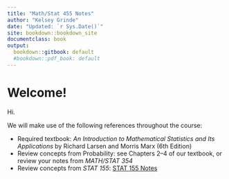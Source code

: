 ```yaml
---
title: "Math/Stat 455 Notes"
author: "Kelsey Grinde"
date: "Updated: `r Sys.Date()`"
site: bookdown::bookdown_site
documentclass: book
output:
  bookdown::gitbook: default
  #bookdown::pdf_book: default
---
```


# Welcome! {-}

Hi.

We will make use of the following references throughout the course:

- Required textbook: *An Introduction to Mathematical Statistics and Its Applications* by Richard Larsen and Morris Marx (6th Edition)
- Review concepts from Probability: see Chapters 2--4 of our textbook, or review your notes from *MATH/STAT 354*
- Review concepts from *STAT 155*: [STAT 155 Notes](https://bcheggeseth.github.io/Stat155Notes/)

<!-- to compile book, run `bookdown::render_book('index.Rmd', 'all')` in the Console -->